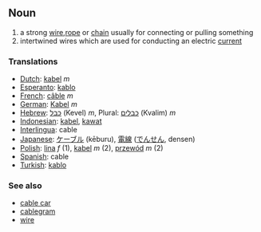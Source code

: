 == Noun ==
# a strong [[wire]],[[rope]] or [[chain]] usually for connecting or pulling something
# intertwined wires which are used for conducting an electric [[current]]

=== Translations ===
*[[Dutch]]: [[kabel]] ''m''
*[[Esperanto]]: [[kablo]]
*[[French]]: [[câble]] ''m''
*[[German]]: [[Kabel]] ''m''
*[[Hebrew]]: [[כבל]] (Kevel) ''m'', Plural: [[כבלים]] (Kvalim) ''m''
*[[Indonesian]]: [[kabel]], [[kawat]]
*[[Interlingua]]: cable
*[[Japanese]]: [[ケーブル]] (kēburu), [[電線]] ([[でんせん]], densen)
*[[Polish]]: [[lina]] ''f'' (1), [[kabel]] ''m'' (2), [[przewód]] ''m'' (2)
*[[Spanish]]: cable
*[[Turkish]]: [[kablo]]

=== See also ===
*[[cable car]]
*[[cablegram]]
*[[wire]]
